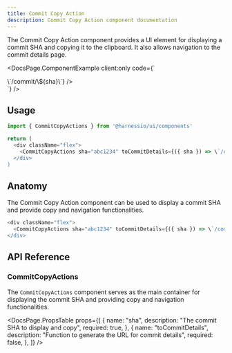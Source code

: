 ```yaml
---
title: Commit Copy Action
description: Commit Copy Action component documentation
---
```


The Commit Copy Action component provides a UI element for displaying a commit SHA and copying it to the clipboard. It also allows navigation to the commit details page.


<DocsPage.ComponentExample
  client:only
  code={`
  <div className="flex">
    <CommitCopyActions sha="abc1234" toCommitDetails={({ sha }) => \`/commit/\${sha}\`} />
  </div>`}
/>

## Usage

```typescript jsx
import { CommitCopyActions } from '@harnessio/ui/components'

return (
  <div className="flex">
    <CommitCopyActions sha="abc1234" toCommitDetails={({ sha }) => \`/commit/\${sha}\`} />
  </div>
)
```

## Anatomy

The Commit Copy Action component can be used to display a commit SHA and provide copy and navigation functionalities.

```typescript jsx
<div className="flex">
  <CommitCopyActions sha="abc1234" toCommitDetails={({ sha }) => \`/commit/\${sha}\`} />
</div>
```

## API Reference

### CommitCopyActions

The `CommitCopyActions` component serves as the main container for displaying the commit SHA and providing copy and navigation functionalities.

<DocsPage.PropsTable
  props={[
    {
      name: "sha",
      description: "The commit SHA to display and copy",
      required: true,
    },
    {
      name: "toCommitDetails",
      description: "Function to generate the URL for commit details",
      required: false,
    },
  ]}
/>
